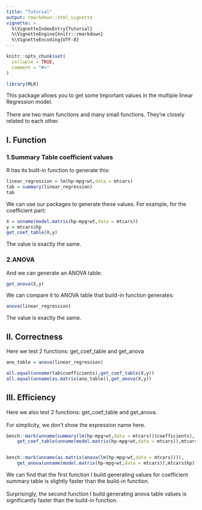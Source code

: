 ```yaml
---
title: "Tutorial"
output: rmarkdown::html_vignette
vignette: >
  %\VignetteIndexEntry{Tutorial}
  %\VignetteEngine{knitr::rmarkdown}
  %\VignetteEncoding{UTF-8}
---
```


```r
knitr::opts_chunk$set(
  collapse = TRUE,
  comment = "#>"
)
```

```r
library(MLR)
```

This package allows you to get some Important values in the multiple linear
Regression model.
\
\
There are two main functions and many small functions. They're closely related
to each other.

## I. Function 

### 1.Summary Table coefficient values

R has its built-in function to generate this:
```r
linear_regression = lm(hp~mpg+wt,data = mtcars)
tab = summary(linear_regression)
tab
```

We can use our packages to generate these values. For example, for the 
coefficient part:
```r
X = unname(model.matrix(hp~mpg+wt,data = mtcars))
y = mtcars$hp
get_coef_table(X,y)
```

The value is exactly the same.


### 2.ANOVA

And we can generate an ANOVA table:
```r
get_anova(X,y)
```
We can compare it to ANOVA table that build-in function generates:
```r
anova(linear_regression)
```
The value is exactly the same.

## II. Correctness

Here we test 2 functions: get_coef_table and get_anova
```r
ano_table = anova(linear_regression)

all.equal(unname(tab$coefficients),get_coef_table(X,y))
all.equal(unname(as.matrix(ano_table)),get_anova(X,y))

```


## III. Efficiency
Here we also test 2 functions: get_coef_table and get_anova.
\
\
For simplicity, we don't show the expression name here.

```r
bench::mark(unname(summary(lm(hp~mpg+wt,data = mtcars))$coefficients),
    get_coef_table(unname(model.matrix(hp~mpg+wt,data = mtcars)),mtcars$hp))[,-1]


bench::mark(unname(as.matrix(anova(lm(hp~mpg+wt,data = mtcars)))),
    get_anova(unname(model.matrix(hp~mpg+wt,data = mtcars)),mtcars$hp))[,-1]
```

We can find that the first function I build generating values for coefficient
summary table is slightly faster than the build-in function.
\
\
Surprisingly, the second function I build generating anova table values is
significantly faster than the build-in function.





